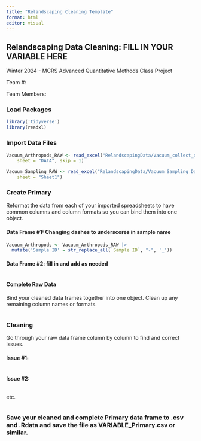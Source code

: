 ```yaml
---
title: "Relandscaping Cleaning Template"
format: html
editor: visual
---
```


## Relandscaping Data Cleaning: FILL IN YOUR VARIABLE HERE

Winter 2024 - MCRS Advanced Quantitative Methods Class Project

Team #:

Team Members:

### Load Packages

```r
library('tidyverse')
library(readxl)

```

### Import Data Files

```r
Vacuum_Arthropods_RAW <- read_excel("RelandscapingData/Vacuum_‏‏‏‏‏‏‏‏‏‏‏‏‏‏‏‏‏‏‏‏collect_data_arthropods_2019_7.12.21.xlsx", 
    sheet = "DATA", skip = 1)

Vacuum_Sampling_RAW <- read_excel("RelandscapingData/Vacuum Sampling Data.xlsx", 
    sheet = "Sheet1")

```

### Create Primary

Reformat the data from each of your imported spreadsheets to have common columns and column formats so you can bind them into one object.

#### Data Frame #1: Changing dashes to underscores in sample name 

```r
Vacuum_Arthropods <- Vacuum_Arthropods_RAW |>
  mutate('Sample ID' = str_replace_all(`Sample ID`, "-", '_'))

```

#### Data Frame #2: fill in and add as needed

```r

```

#### Complete Raw Data

Bind your cleaned data frames together into one object. Clean up any remaining column names or formats.

```r

```

### Cleaning

Go through your raw data frame column by column to find and correct issues.

#### Issue #1: 

```r


```

#### Issue #2:

```r

```

etc.

```r

```

### Save your cleaned and complete Primary data frame to .csv and .Rdata and save the file as VARIABLE_Primary.csv or similar.

```r

```
